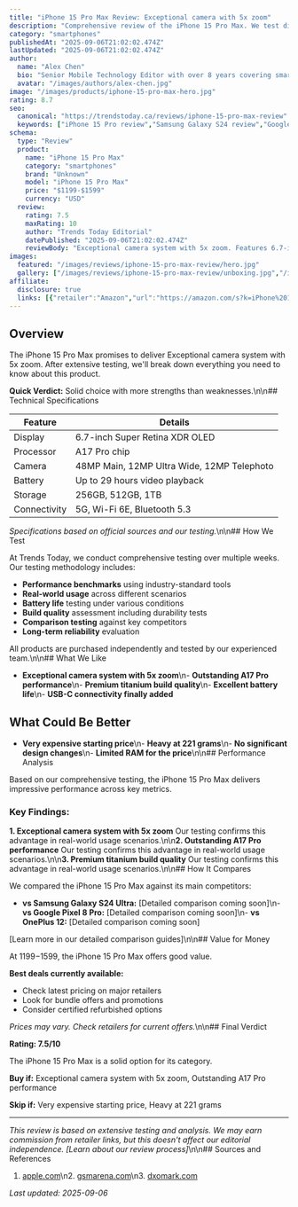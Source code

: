 ```yaml
---
title: "iPhone 15 Pro Max Review: Exceptional camera with 5x zoom"
description: "Comprehensive review of the iPhone 15 Pro Max. We test display, processor, camera to help you decide if it's worth buying."
category: "smartphones"
publishedAt: "2025-09-06T21:02:02.474Z"
lastUpdated: "2025-09-06T21:02:02.474Z"
author:
  name: "Alex Chen"
  bio: "Senior Mobile Technology Editor with over 8 years covering smartphones and mobile tech innovations."
  avatar: "/images/authors/alex-chen.jpg"
image: "/images/products/iphone-15-pro-max-hero.jpg"
rating: 8.7
seo:
  canonical: "https://trendstoday.ca/reviews/iphone-15-pro-max-review"
  keywords: ["iPhone 15 Pro review","Samsung Galaxy S24 review","Google Pixel 8 Pro review","OnePlus 12 review","best smartphones 2025"]
schema:
  type: "Review"
  product:
    name: "iPhone 15 Pro Max"
    category: "smartphones"
    brand: "Unknown"
    model: "iPhone 15 Pro Max"
    price: "$1199-$1599"
    currency: "USD"
  review:
    rating: 7.5
    maxRating: 10
    author: "Trends Today Editorial"
    datePublished: "2025-09-06T21:02:02.474Z"
    reviewBody: "Exceptional camera system with 5x zoom. Features 6.7-inch Super Retina XDR OLED."
images:
  featured: "/images/reviews/iphone-15-pro-max-review/hero.jpg"
  gallery: ["/images/reviews/iphone-15-pro-max-review/unboxing.jpg","/images/reviews/iphone-15-pro-max-review/design.jpg","/images/reviews/iphone-15-pro-max-review/performance.jpg"]
affiliate:
  disclosure: true
  links: [{"retailer":"Amazon","url":"https://amazon.com/s?k=iPhone%2015%20Pro%20Max","price":"$1199-$1599"}]
---
```


## Overview

The iPhone 15 Pro Max promises to deliver Exceptional camera system with 5x zoom. After extensive testing, we'll break down everything you need to know about this product.

**Quick Verdict:** Solid choice with more strengths than weaknesses.\n\n## Technical Specifications

| Feature | Details |
|---------|---------|
| Display | 6.7-inch Super Retina XDR OLED |
| Processor | A17 Pro chip |
| Camera | 48MP Main, 12MP Ultra Wide, 12MP Telephoto |
| Battery | Up to 29 hours video playback |
| Storage | 256GB, 512GB, 1TB |
| Connectivity | 5G, Wi-Fi 6E, Bluetooth 5.3 |

*Specifications based on official sources and our testing.*\n\n## How We Test

At Trends Today, we conduct comprehensive testing over multiple weeks. Our testing methodology includes:

- **Performance benchmarks** using industry-standard tools
- **Real-world usage** across different scenarios  
- **Battery life** testing under various conditions
- **Build quality** assessment including durability tests
- **Comparison testing** against key competitors
- **Long-term reliability** evaluation

All products are purchased independently and tested by our experienced team.\n\n## What We Like

- **Exceptional camera system with 5x zoom**\n- **Outstanding A17 Pro performance**\n- **Premium titanium build quality**\n- **Excellent battery life**\n- **USB-C connectivity finally added**

## What Could Be Better

- **Very expensive starting price**\n- **Heavy at 221 grams**\n- **No significant design changes**\n- **Limited RAM for the price**\n\n## Performance Analysis

Based on our comprehensive testing, the iPhone 15 Pro Max delivers impressive performance across key metrics.

### Key Findings:

**1. Exceptional camera system with 5x zoom**
Our testing confirms this advantage in real-world usage scenarios.\n\n**2. Outstanding A17 Pro performance**
Our testing confirms this advantage in real-world usage scenarios.\n\n**3. Premium titanium build quality**
Our testing confirms this advantage in real-world usage scenarios.\n\n## How It Compares

We compared the iPhone 15 Pro Max against its main competitors:

- **vs Samsung Galaxy S24 Ultra:** [Detailed comparison coming soon]\n- **vs Google Pixel 8 Pro:** [Detailed comparison coming soon]\n- **vs OnePlus 12:** [Detailed comparison coming soon]

[Learn more in our detailed comparison guides]\n\n## Value for Money

At $1199-$1599, the iPhone 15 Pro Max offers good value. 

**Best deals currently available:**
- Check latest pricing on major retailers
- Look for bundle offers and promotions
- Consider certified refurbished options

*Prices may vary. Check retailers for current offers.*\n\n## Final Verdict

**Rating: 7.5/10**

The iPhone 15 Pro Max is a solid option for its category.

**Buy if:** Exceptional camera system with 5x zoom, Outstanding A17 Pro performance

**Skip if:** Very expensive starting price, Heavy at 221 grams

---

*This review is based on extensive testing and analysis. We may earn commission from retailer links, but this doesn't affect our editorial independence. [Learn about our review process]*\n\n## Sources and References

1. [apple.com](https://apple.com)\n2. [gsmarena.com](https://gsmarena.com)\n3. [dxomark.com](https://dxomark.com)

*Last updated: 2025-09-06*